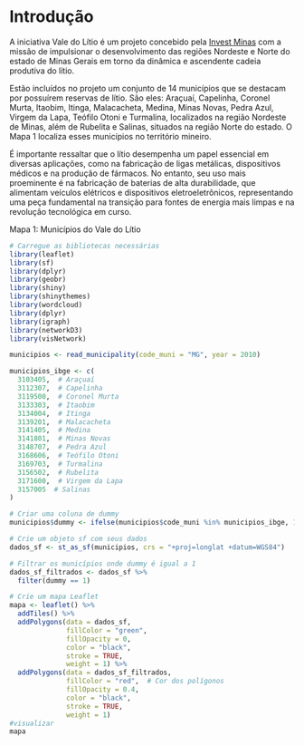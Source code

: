 # Introdução {.unnumbered}

A iniciativa Vale do Lítio é um projeto concebido pela [Invest Minas](https://www.investminas.mg.gov.br/) com a missão de impulsionar o desenvolvimento das regiões Nordeste e Norte do estado de Minas Gerais em torno da dinâmica e ascendente cadeia produtiva do lítio.

Estão incluídos no projeto um conjunto de 14 municípios que se destacam por possuírem reservas de lítio. São eles: Araçuaí, Capelinha, Coronel Murta, Itaobim, Itinga, Malacacheta, Medina, Minas Novas, Pedra Azul, Virgem da Lapa, Teófilo Otoni e Turmalina, localizados na região Nordeste de Minas, além de Rubelita e Salinas, situados na região Norte do estado. O Mapa 1 localiza esses municípios no território mineiro.

É importante ressaltar que o lítio desempenha um papel essencial em diversas aplicações, como na fabricação de ligas metálicas, dispositivos médicos e na produção de fármacos. No entanto, seu uso mais proeminente é na fabricação de baterias de alta durabilidade, que alimentam veículos elétricos e dispositivos eletroeletrônicos, representando uma peça fundamental na transição para fontes de energia mais limpas e na revolução tecnológica em curso.

Mapa 1: Municípios do Vale do Lítio

```r
# Carregue as bibliotecas necessárias
library(leaflet)
library(sf)
library(dplyr)
library(geobr)
library(shiny)
library(shinythemes)
library(wordcloud)
library(dplyr)
library(igraph)
library(networkD3)
library(visNetwork)

municipios <- read_municipality(code_muni = "MG", year = 2010)

```

```r
municipios_ibge <- c(
  3103405,  # Araçuaí
  3112307,  # Capelinha
  3119500,  # Coronel Murta
  3133303,  # Itaobim
  3134004,  # Itinga
  3139201,  # Malacacheta
  3141405,  # Medina
  3141801,  # Minas Novas
  3148707,  # Pedra Azul
  3168606,  # Teófilo Otoni
  3169703,  # Turmalina
  3156502,  # Rubelita
  3171600,  # Virgem da Lapa
  3157005  # Salinas
)

# Criar uma coluna de dummy
municipios$dummy <- ifelse(municipios$code_muni %in% municipios_ibge, 1, 0)

# Crie um objeto sf com seus dados
dados_sf <- st_as_sf(municipios, crs = "+proj=longlat +datum=WGS84")

# Filtrar os municípios onde dummy é igual a 1
dados_sf_filtrados <- dados_sf %>%
  filter(dummy == 1)

# Crie um mapa Leaflet
mapa <- leaflet() %>%
  addTiles() %>%
  addPolygons(data = dados_sf,
              fillColor = "green",
              fillOpacity = 0,
              color = "black",
              stroke = TRUE,
              weight = 1) %>%
  addPolygons(data = dados_sf_filtrados,
              fillColor = "red",  # Cor dos polígonos
              fillOpacity = 0.4,
              color = "black",
              stroke = TRUE,
              weight = 1)
#visualizar
mapa

```
